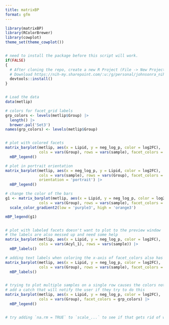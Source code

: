 ```yaml
---
title: matrixBP
format: gfm
---
```



```r
library(matrixBP)
library(RColorBrewer)
library(cowplot)
theme_set(theme_cowplot())


# need to install the package before this script will work.
if(FALSE)
{
  # After cloning the repo, create a new R Project (File -> New Project... -> Existing Directory) and run the following command in the console:
  # Download https://nih-my.sharepoint.com/:u:/g/personal/johnsonra_nih_gov/EeEo-VNRXchMl47X2jhcHLcB2IaSH--TKOcUpS5OLvBoSQ?e=lQwu9Q and save it to `data/metlip.rda`
  devtools::install()
}


# Load the data
data(metlip)

# colors for facet_grid labels
grp_colors <- levels(metlip$Group) |>
  length() |>
  brewer.pal('Set3')
names(grp_colors) <- levels(metlip$Group)


# plot with colored facets
matrix_barplot(metlip, aes(x = Lipid, y = neg_log_p, color = log2FC),
               cols = vars(Group), rows = vars(sample), facet_colors = grp_colors) |>
  mBP_legend()

# plot in portrait orientation
matrix_barplot(metlip, aes(x = neg_log_p, y = Lipid, color = log2FC),
               cols = vars(sample), rows = vars(Group), facet_colors = grp_colors,
               orientation = 'portrait') |>
  mBP_legend()

# change the color of the bars
g1 <- matrix_barplot(metlip, aes(x = Lipid, y = neg_log_p, color = log2FC),
               cols = vars(Group), rows = vars(sample), facet_colors = grp_colors) +
  scale_color_gradient2(low = 'purple3', high = 'orange3')

mBP_legend(g1)


# plot with labeled facets doesn't want to plot to the preview window
# the labels are also messed up and need some help
matrix_barplot(metlip, aes(x = Lipid, y = neg_log_p, color = log2FC),
               cols = vars(Acyl_1), rows = vars(sample)) |>
  mBP_labels()

# adding text labels when coloring the x-axis of facet_colors also has the same issue
matrix_barplot(metlip, aes(x = Lipid, y = neg_log_p, color = log2FC),
               cols = vars(Group), rows = vars(sample), facet_colors = grp_colors) |>
  mBP_labels()


# trying to plot multiple samples on a single row causes the colors not to work
# add a catch that will notify the user if they try to do this
matrix_barplot(metlip, aes(x = Lipid, y = neg_log_p, color = log2FC),
               cols = vars(Group), facet_colors = grp_colors) |>
  mBP_legend()


# try adding `na.rm = TRUE` to `scale_...` to see if that gets rid of warnings about NA values
```
